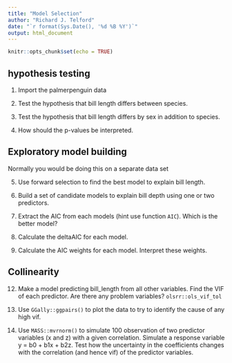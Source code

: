 ```yaml
---
title: "Model Selection"
author: "Richard J. Telford"
date: "`r format(Sys.Date(), '%d %B %Y')`"
output: html_document
---
```


```r
knitr::opts_chunk$set(echo = TRUE)
```

## hypothesis testing

1. Import the palmerpenguin data

2. Test the hypothesis that bill length differs between species.

3. Test the hypothesis that bill length differs by sex in addition to species.

4. How should the p-values be interpreted.

## Exploratory model building 

Normally you would be doing this on a separate data set

5. Use forward selection to find the best model to explain bill length.

6. Build a set of candidate models to explain bill depth using one or two predictors.  

9. Extract the AIC from each  models (hint use function `AIC`). Which is the better model?

10. Calculate the deltaAIC for each model.

11. Calculate the AIC weights for each model. Interpret these weights.


## Collinearity 

12. Make a model predicting bill_length from all other variables. Find the VIF of each predictor. Are there any problem variables? `olsrr::ols_vif_tol`

13. Use `GGally::ggpairs()` to plot the data to try to identify the cause of any high vif.


14. Use `MASS::mvrnorm()` to simulate 100 observation of two predictor variables (x and z) with a given correlation. Simulate a response variable y = b0 + b1x + b2z. Test how the uncertainty in the coefficients changes with the correlation (and hence vif) of the predictor variables.
